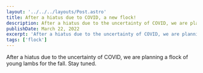 ```yaml
---
layout: '../../../layouts/Post.astro'
title: After a hiatus due to COVID, a new flock!
description: After a hiatus due to the uncertainty of COVID, we are planning a flock of young lambs
publishDate: March 22, 2022
excerpt: 'After a hiatus due to the uncertainty of COVID, we are planning a flock of young lambs'
tags: ['flock']
---
```


After a hiatus due to the uncertainty of COVID, we are planning a flock of young lambs for the fall. Stay tuned. 